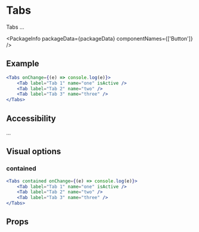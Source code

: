 
# Tabs

Tabs ...

<PackageInfo packageData={packageData} componentNames={['Button']} />

## Example

```jsx example
<Tabs onChange={(e) => console.log(e)}>
    <Tab label="Tab 1" name="one" isActive />
    <Tab label="Tab 2" name="two" />
    <Tab label="Tab 3" name="three" />
</Tabs>
```

## Accessibility

...

## Visual options

### contained

```jsx example
<Tabs contained onChange={(e) => console.log(e)}>
    <Tab label="Tab 1" name="one" isActive />
    <Tab label="Tab 2" name="two" />
    <Tab label="Tab 3" name="three" />
</Tabs>
```

## Props

```props packages/tabs/src/component-tabs.tsx

```

```props packages/tabs/src/component-tab.tsx

```
